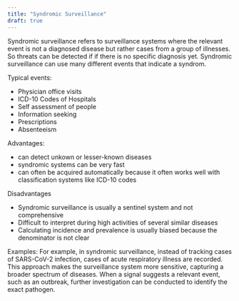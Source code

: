 ```yaml
---
title: "Syndromic Surveillance"
draft: true
---
```


Syndromic surveillance refers to surveillance systems where the relevant event is not a diagnosed disease but rather cases from a group of illnesses. So threats can be detected if if there is no specific diagnosis yet. Syndromic surveillance can use many different events that indicate a syndrom. 

Typical events:

- Physician office visits
- ICD-10 Codes of Hospitals
- Self assessment of people
- Information seeking
- Prescriptions
- Absenteeism


Advantages:

- can detect unkown or lesser-known diseases
- syndromic systems can be very fast
- can often be acquired automatically because it often works well with classification systems like ICD-10 codes

Disadvantages

- Syndromic surveillance is usually a sentinel system and not comprehensive
- Difficult to interpret during high activities of several similar diseases
- Calculating incidence and prevalence is usually biased because the denominator is not clear


Examples: 
For example, in syndromic surveillance, instead of tracking cases of SARS-CoV-2 infection, cases of acute respiratory illness are recorded. This approach makes the surveillance system more sensitive, capturing a broader spectrum of diseases. When a signal suggests a relevant event, such as an outbreak, further investigation can be conducted to identify the exact pathogen.

